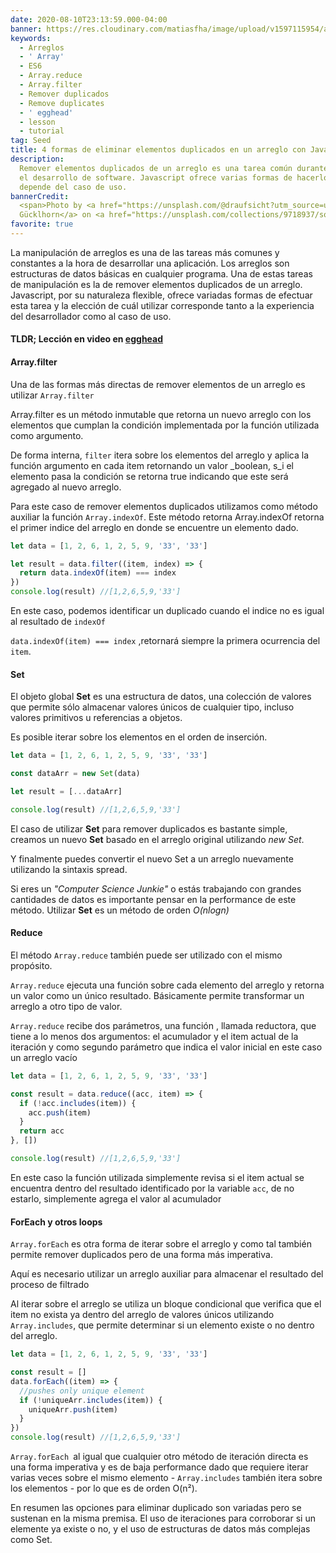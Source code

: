 ```yaml
---
date: 2020-08-10T23:13:59.000-04:00
banner: https://res.cloudinary.com/matiasfha/image/upload/v1597115954/andreas-gucklhorn-Ilpf2eUPpUE-unsplash_n8npgz.jpg
keywords:
  - Arreglos
  - ' Array'
  - ES6
  - Array.reduce
  - Array.filter
  - Remover duplicados
  - Remove duplicates
  - ' egghead'
  - lesson
  - tutorial
tag: Seed
title: 4 formas de eliminar elementos duplicados en un arreglo con Javascript
description:
  Remover elementos duplicados de un arreglo es una tarea común durante
  el desarrollo de software. Javascript ofrece varias formas de hacerlo y su elección
  depende del caso de uso.
bannerCredit:
  <span>Photo by <a href="https://unsplash.com/@draufsicht?utm_source=unsplash&amp;utm_medium=referral&amp;utm_content=creditCopyText">Andreas
  Gücklhorn</a> on <a href="https://unsplash.com/collections/9718937/solar?utm_source=unsplash&amp;utm_medium=referral&amp;utm_content=creditCopyText">Unsplash</a></span>
favorite: true
---
```


La manipulación de arreglos es una de las tareas más comunes y constantes a la hora de desarrollar una aplicación. Los arreglos son estructuras de datos básicas en cualquier programa. Una de estas tareas de manipulación es la de remover elementos duplicados de un arreglo.  
Javascript, por su naturaleza flexible, ofrece variadas formas de efectuar esta tarea y la elección de cuál utilizar corresponde tanto a la experiencia del desarrollador como al caso de uso.

#### **TLDR;** Lección en video en [egghead](https://egghead.io/lessons/javascript-4-formas-de-remover-elementos-duplicados-de-un-arreglo-con-javascript?pl=manipulacion-de-arreglos-con-javascript-12bd?af=4cexzz)

<EggheadLesson lessonId="javascript-4-formas-de-remover-elementos-duplicados-de-un-arreglo-con-javascript" />

#### **Array.filter**

Una de las formas más directas de remover elementos de un arreglo es utilizar `Array.filter`

Array.filter es un método inmutable que retorna un nuevo arreglo con los elementos que cumplan la condición implementada por la función utilizada como argumento.

De forma interna, `filter` itera sobre los elementos del arreglo y aplica la función argumento en cada item retornando un valor \_boolean, s_i el elemento pasa la condición se retorna true indicando que este será agregado al nuevo arreglo.

Para este caso de remover elementos duplicados utilizamos como método auxiliar la función `Array.indexOf`. Este método retorna Array.indexOf retorna el primer indice del arreglo en donde se encuentre un elemento dado.

```javascript
let data = [1, 2, 6, 1, 2, 5, 9, '33', '33']

let result = data.filter((item, index) => {
  return data.indexOf(item) === index
})
console.log(result) //[1,2,6,5,9,'33']
```

En este caso, podemos identificar un duplicado cuando el indice no es igual al resultado de `indexOf`

`data.indexOf(item) === index` ,retornará siempre la primera ocurrencia del `item`.

#### **Set**

El objeto global **Set** es una estructura de datos, una colección de valores que permite sólo almacenar valores únicos de cualquier tipo, incluso valores primitivos u referencias a objetos.

Es posible iterar sobre los elementos en el orden de inserción.

```javascript
let data = [1, 2, 6, 1, 2, 5, 9, '33', '33']

const dataArr = new Set(data)

let result = [...dataArr]

console.log(result) //[1,2,6,5,9,'33']
```

El caso de utilizar **Set** para remover duplicados es bastante simple, creamos un nuevo **Set** basado en el arreglo original utilizando _new Set_.

Y finalmente puedes convertir el nuevo Set a un arreglo nuevamente utilizando la sintaxis spread.

Si eres un _"Computer Science Junkie"_ o estás trabajando con grandes cantidades de datos es importante pensar en la performance de este método. Utilizar **Set** es un método de orden _O(nlogn)_

#### **Reduce**

El método `Array.reduce` también puede ser utilizado con el mismo propósito.

`Array.reduce` ejecuta una función sobre cada elemento del arreglo y retorna un valor como un único resultado. Básicamente permite transformar un arreglo a otro tipo de valor.

`Array.reduce` recibe dos parámetros, una función , llamada reductora, que tiene a lo menos dos argumentos: el acumulador y el item actual de la iteración y como segundo parámetro que indica el valor inicial en este caso un arreglo vacío

```javascript
let data = [1, 2, 6, 1, 2, 5, 9, '33', '33']

const result = data.reduce((acc, item) => {
  if (!acc.includes(item)) {
    acc.push(item)
  }
  return acc
}, [])

console.log(result) //[1,2,6,5,9,'33']
```

En este caso la función utilizada simplemente revisa si el item actual se encuentra dentro del resultado identificado por la variable `acc`, de no estarlo, simplemente agrega el valor al acumulador

#### **ForEach y otros loops**

`Array.forEach` es otra forma de iterar sobre el arreglo y como tal también permite remover duplicados pero de una forma más imperativa.

Aquí es necesario utilizar un arreglo auxiliar para almacenar el resultado del proceso de filtrado

Al iterar sobre el arreglo se utiliza un bloque condicional que verifica que el item no exista ya dentro del arreglo de valores únicos utilizando `Array.includes`, que permite determinar si un elemento existe o no dentro del arreglo.

```javascript
let data = [1, 2, 6, 1, 2, 5, 9, '33', '33']

const result = []
data.forEach((item) => {
  //pushes only unique element
  if (!uniqueArr.includes(item)) {
    uniqueArr.push(item)
  }
})
console.log(result) //[1,2,6,5,9,'33']
```

`Array.forEach `al igual que cualquier otro método de iteración directa es una forma imperativa y es de baja performance dado que requiere iterar varias veces sobre el mismo elemento - `Array.includes` también itera sobre los elementos - por lo que es de orden O(n²).

En resumen las opciones para eliminar duplicado son variadas pero se sustenan en la misma premisa. El uso de iteraciones para corroborar si un elemente ya existe o no, y el uso de estructuras de datos más complejas como Set.

